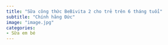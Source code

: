```yaml
---
title: "Sữa công thức BeBivita 2 cho trẻ trên 6 tháng tuổi"
subtitle: "Chính hãng Đức"
image: "image.jpg"
categories:
- Sữa em bé
---
```

